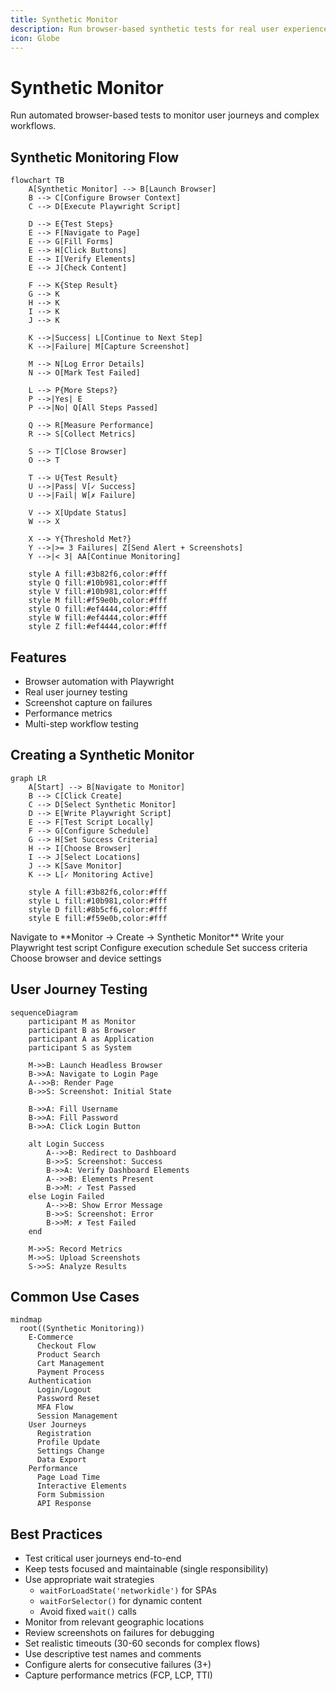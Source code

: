 ```yaml
---
title: Synthetic Monitor
description: Run browser-based synthetic tests for real user experience monitoring
icon: Globe
---
```


# Synthetic Monitor

Run automated browser-based tests to monitor user journeys and complex workflows.

## Synthetic Monitoring Flow

```mermaid
flowchart TB
    A[Synthetic Monitor] --> B[Launch Browser]
    B --> C[Configure Browser Context]
    C --> D[Execute Playwright Script]

    D --> E{Test Steps}
    E --> F[Navigate to Page]
    E --> G[Fill Forms]
    E --> H[Click Buttons]
    E --> I[Verify Elements]
    E --> J[Check Content]

    F --> K{Step Result}
    G --> K
    H --> K
    I --> K
    J --> K

    K -->|Success| L[Continue to Next Step]
    K -->|Failure| M[Capture Screenshot]

    M --> N[Log Error Details]
    N --> O[Mark Test Failed]

    L --> P{More Steps?}
    P -->|Yes| E
    P -->|No| Q[All Steps Passed]

    Q --> R[Measure Performance]
    R --> S[Collect Metrics]

    S --> T[Close Browser]
    O --> T

    T --> U{Test Result}
    U -->|Pass| V[✓ Success]
    U -->|Fail| W[✗ Failure]

    V --> X[Update Status]
    W --> X

    X --> Y{Threshold Met?}
    Y -->|>= 3 Failures| Z[Send Alert + Screenshots]
    Y -->|< 3| AA[Continue Monitoring]

    style A fill:#3b82f6,color:#fff
    style Q fill:#10b981,color:#fff
    style V fill:#10b981,color:#fff
    style M fill:#f59e0b,color:#fff
    style O fill:#ef4444,color:#fff
    style W fill:#ef4444,color:#fff
    style Z fill:#ef4444,color:#fff
```

## Features

- Browser automation with Playwright
- Real user journey testing
- Screenshot capture on failures
- Performance metrics
- Multi-step workflow testing

## Creating a Synthetic Monitor

```mermaid
graph LR
    A[Start] --> B[Navigate to Monitor]
    B --> C[Click Create]
    C --> D[Select Synthetic Monitor]
    D --> E[Write Playwright Script]
    E --> F[Test Script Locally]
    F --> G[Configure Schedule]
    G --> H[Set Success Criteria]
    H --> I[Choose Browser]
    I --> J[Select Locations]
    J --> K[Save Monitor]
    K --> L[✓ Monitoring Active]

    style A fill:#3b82f6,color:#fff
    style L fill:#10b981,color:#fff
    style D fill:#8b5cf6,color:#fff
    style E fill:#f59e0b,color:#fff
```

<Steps>
  <Step>Navigate to **Monitor → Create → Synthetic Monitor**</Step>
  <Step>Write your Playwright test script</Step>
  <Step>Configure execution schedule</Step>
  <Step>Set success criteria</Step>
  <Step>Choose browser and device settings</Step>
</Steps>

## User Journey Testing

```mermaid
sequenceDiagram
    participant M as Monitor
    participant B as Browser
    participant A as Application
    participant S as System

    M->>B: Launch Headless Browser
    B->>A: Navigate to Login Page
    A-->>B: Render Page
    B->>S: Screenshot: Initial State

    B->>A: Fill Username
    B->>A: Fill Password
    B->>A: Click Login Button

    alt Login Success
        A-->>B: Redirect to Dashboard
        B->>S: Screenshot: Success
        B->>A: Verify Dashboard Elements
        A-->>B: Elements Present
        B->>M: ✓ Test Passed
    else Login Failed
        A-->>B: Show Error Message
        B->>S: Screenshot: Error
        B->>M: ✗ Test Failed
    end

    M->>S: Record Metrics
    M->>S: Upload Screenshots
    S->>S: Analyze Results
```

## Common Use Cases

```mermaid
mindmap
  root((Synthetic Monitoring))
    E-Commerce
      Checkout Flow
      Product Search
      Cart Management
      Payment Process
    Authentication
      Login/Logout
      Password Reset
      MFA Flow
      Session Management
    User Journeys
      Registration
      Profile Update
      Settings Change
      Data Export
    Performance
      Page Load Time
      Interactive Elements
      Form Submission
      API Response
```

## Best Practices

- Test critical user journeys end-to-end
- Keep tests focused and maintainable (single responsibility)
- Use appropriate wait strategies
  - `waitForLoadState('networkidle')` for SPAs
  - `waitForSelector()` for dynamic content
  - Avoid fixed `wait()` calls
- Monitor from relevant geographic locations
- Review screenshots on failures for debugging
- Set realistic timeouts (30-60 seconds for complex flows)
- Use descriptive test names and comments
- Configure alerts for consecutive failures (3+)
- Capture performance metrics (FCP, LCP, TTI)
